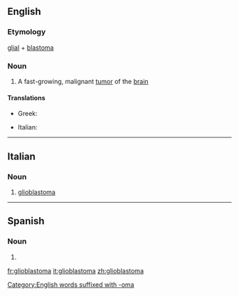 ==English==

===Etymology===
[[glial cell|glial]] + [[blastoma]]
[[Category:English words suffixed with -oma]]

===Noun===
{{wikipedia}}
{{en-noun|s|glioblastomata}}

# A fast-growing, malignant [[tumor]] of the [[brain]]

====Translations====
{{trans-top|fast-growing tumor of the brain}}
* Greek: {{t+|el|γλοιοβλάστωμα|n|sc=Grek}}
{{trans-mid}}
* Italian: {{t+|it|glioblastoma|m}}
{{trans-bottom}}

----

==Italian==

===Noun===
{{wikipedia|lang=it}}
{{it-noun|m}}

# {{lb|it|oncology}} [[#English|glioblastoma]]

----

==Spanish==

===Noun===
{{es-noun|m}}

# {{l|en|glioblastoma}}

[[fr:glioblastoma]]
[[it:glioblastoma]]
[[zh:glioblastoma]]